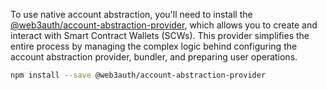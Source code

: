To use native account abstraction, you'll need to install the
[@web3auth/account-abstraction-provider](https://www.npmjs.com/package/@web3auth/account-abstraction-provider),
which allows you to create and interact with Smart Contract Wallets (SCWs). This provider simplifies
the entire process by managing the complex logic behind configuring the account abstraction
provider, bundler, and preparing user operations.

```bash npm2yarn
npm install --save @web3auth/account-abstraction-provider
```

